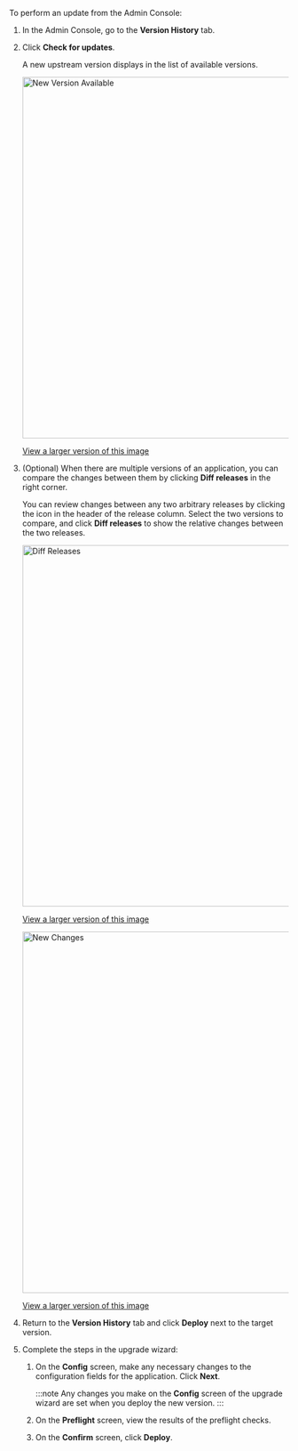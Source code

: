 To perform an update from the Admin Console:

1. In the Admin Console, go to the **Version History** tab.
1. Click **Check for updates**.

   A new upstream version displays in the list of available versions.

   <img alt="New Version Available" src="/images/new-version-available.png" width="650px"/>

   [View a larger version of this image](/images/new-version-available.png)

1. (Optional) When there are multiple versions of an application, you can compare
the changes between them by clicking **Diff releases** in the right corner.

   You can review changes between any two arbitrary releases by clicking the icon in the header
   of the release column. Select the two versions to compare, and click **Diff releases**
   to show the relative changes between the two releases.

   <img alt="Diff Releases" src="/images/diff-releases.png" width="650px"/>
    
   [View a larger version of this image](/images/diff-releases.png) 

   <img alt="New Changes" src="/images/new-changes.png" width="650px"/>

   [View a larger version of this image](/images/new-changes.png)

1. Return to the **Version History** tab and click **Deploy** next to the target version.

1. Complete the steps in the upgrade wizard:

   1. On the **Config** screen, make any necessary changes to the configuration fields for the application. Click **Next**.

      :::note
      Any changes you make on the **Config** screen of the upgrade wizard are set when you deploy the new version.
      :::

   1. On the **Preflight** screen, view the results of the preflight checks.

   1. On the **Confirm** screen, click **Deploy**.